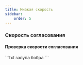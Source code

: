 ```yaml
---
title: Низкая скорость
sidebar:
    order: 5
---
```



### Скорость согласования
#### Проверка скорости согласования
<Tabs>
    <TabItem label="Android">
        ```txt
        залупа бобра
        ```
    </TabItem>
</Tabs>